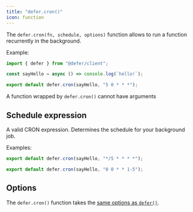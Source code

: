 ```yaml
---
title: "defer.cron()"
icon: function
---
```


The `defer.cron(fn, schedule, options)` function allows to run a function
recurrently in the background.

Example:

```ts
import { defer } from "@defer/client";

const sayHello = async () => console.log(`hello!`);

export default defer.cron(sayHello, "5 0 * * *");
```

<Warning>A function wrapped by `defer.cron()` cannot have arguments</Warning>

## Schedule expression

<ResponseField name="schedule" type="string">
A valid CRON expression. Determines the schedule for your background job.

Examples:

  <CodeGroup>

```ts Every 5 minutes
export default defer.cron(sayHello, "*/5 * * * *");
```

```ts Every weekday from Monday to Friday
export default defer.cron(sayHello, "0 0 * * 1-5");
```

  </CodeGroup>

</ResponseField>

## Options

The `defer.cron()` function takes the
[same options as `defer()`](/references/defer-client/v1/defer#options).
